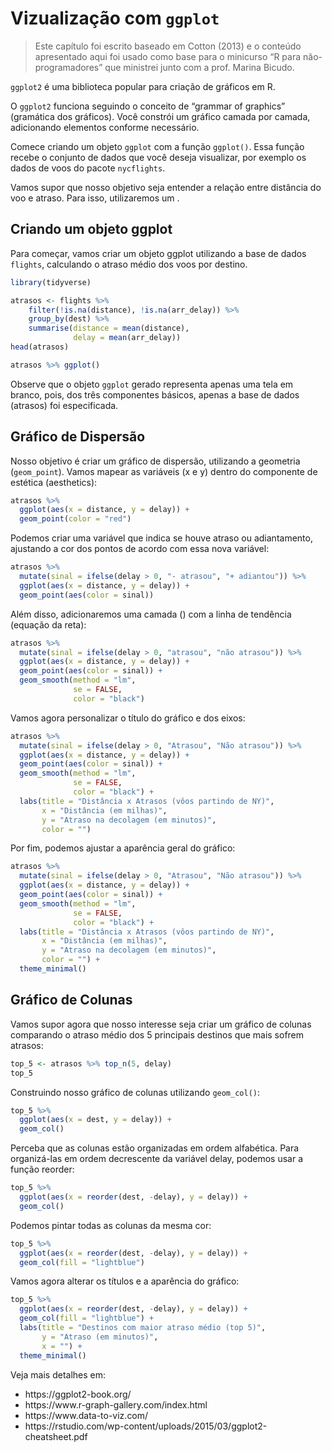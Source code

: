 # Vizualização com `ggplot`

> Este capítulo foi escrito baseado em Cotton (2013) e o conteúdo apresentado aqui foi usado como base para o minicurso "R para não-programadores" que ministrei junto com a prof. Marina Bicudo.

`ggplot2` é uma biblioteca popular para criação de gráficos em R. 

O `ggplot2` funciona seguindo o conceito de "grammar of graphics" (gramática dos gráficos). Você constrói um gráfico camada por camada, adicionando elementos conforme necessário.

Comece criando um objeto `ggplot` com a função `ggplot()`. 
Essa função recebe o conjunto de dados que você deseja visualizar, por exemplo os dados de voos do pacote `nycflights`.

Vamos supor que nosso objetivo seja entender a relação entre distância do voo e atraso. Para isso, utilizaremos um \textbf{gráfico de dispersão}.

## Criando um objeto ggplot

Para começar, vamos criar um objeto ggplot utilizando a base de dados `flights`, calculando o atraso médio dos voos por destino.

```r
library(tidyverse)

atrasos <- flights %>%
    filter(!is.na(distance), !is.na(arr_delay)) %>%
    group_by(dest) %>%
    summarise(distance = mean(distance),
              delay = mean(arr_delay))
head(atrasos)
```


```r
atrasos %>% ggplot()
```

Observe que o objeto `ggplot` gerado representa apenas uma tela em branco, pois, dos três componentes básicos, apenas a base de dados (atrasos) foi especificada.

## Gráfico de Dispersão

Nosso objetivo é criar um gráfico de dispersão, utilizando a geometria (`geom_point`). 
Vamos mapear as variáveis (x e y) dentro do componente de estética (aesthetics):

```r
atrasos %>% 
  ggplot(aes(x = distance, y = delay)) +
  geom_point(color = "red")
```

Podemos criar uma variável que indica se houve atraso ou adiantamento, ajustando a cor dos pontos de acordo com essa nova variável:

```r
atrasos %>% 
  mutate(sinal = ifelse(delay > 0, "- atrasou", "+ adiantou")) %>%
  ggplot(aes(x = distance, y = delay)) +
  geom_point(aes(color = sinal))

```

Além disso, adicionaremos uma camada (\textit{layer}) com a linha de tendência (equação da reta):

```r
atrasos %>% 
  mutate(sinal = ifelse(delay > 0, "atrasou", "não atrasou")) %>%
  ggplot(aes(x = distance, y = delay)) +
  geom_point(aes(color = sinal)) +
  geom_smooth(method = "lm",
              se = FALSE,
              color = "black")

```

Vamos agora personalizar o título do gráfico e dos eixos:

```r
atrasos %>% 
  mutate(sinal = ifelse(delay > 0, "Atrasou", "Não atrasou")) %>%
  ggplot(aes(x = distance, y = delay)) +
  geom_point(aes(color = sinal)) +
  geom_smooth(method = "lm",
              se = FALSE,
              color = "black") +
  labs(title = "Distância x Atrasos (vôos partindo de NY)",
       x = "Distância (em milhas)",
       y = "Atraso na decolagem (em minutos)",
       color = "")

```

Por fim, podemos ajustar a aparência geral do gráfico:

```r
atrasos %>% 
  mutate(sinal = ifelse(delay > 0, "Atrasou", "Não atrasou")) %>%
  ggplot(aes(x = distance, y = delay)) +
  geom_point(aes(color = sinal)) +
  geom_smooth(method = "lm",
              se = FALSE,
              color = "black") +
  labs(title = "Distância x Atrasos (vôos partindo de NY)",
       x = "Distância (em milhas)",
       y = "Atraso na decolagem (em minutos)",
       color = "") +
  theme_minimal()

```

## Gráfico de Colunas

Vamos supor agora que nosso interesse seja criar um gráfico de colunas comparando o atraso médio dos 5 principais destinos que mais sofrem atrasos:

```r
top_5 <- atrasos %>% top_n(5, delay)
top_5
```

Construindo nosso gráfico de colunas utilizando `geom_col()`:

```r
top_5 %>% 
  ggplot(aes(x = dest, y = delay)) +
  geom_col()
```

Perceba que as colunas estão organizadas em ordem alfabética. Para organizá-las em ordem decrescente da variável delay, podemos usar a função reorder:

```r
top_5 %>% 
  ggplot(aes(x = reorder(dest, -delay), y = delay)) +
  geom_col()
```

Podemos pintar todas as colunas da mesma cor:

```r
top_5 %>% 
  ggplot(aes(x = reorder(dest, -delay), y = delay)) +
  geom_col(fill = "lightblue")

```

Vamos agora alterar os títulos e a aparência do gráfico:

```r
top_5 %>% 
  ggplot(aes(x = reorder(dest, -delay), y = delay)) +
  geom_col(fill = "lightblue") +
  labs(title = "Destinos com maior atraso médio (top 5)",
       y = "Atraso (em minutos)",
       x = "") +
  theme_minimal()
```

Veja mais detalhes em:

- https://ggplot2-book.org/
- https://www.r-graph-gallery.com/index.html
- https://www.data-to-viz.com/ 
- https://rstudio.com/wp-content/uploads/2015/03/ggplot2-cheatsheet.pdf



